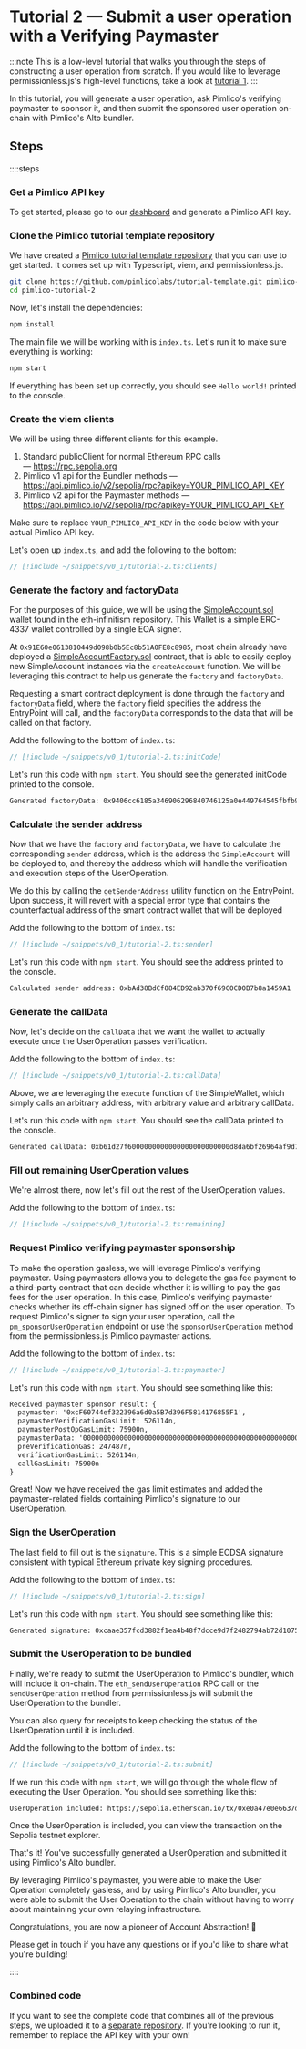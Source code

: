 
<VersionWarning version="0.1" />

# Tutorial 2 — Submit a user operation with a Verifying Paymaster

:::note
This is a low-level tutorial that walks you through the steps of constructing a user operation from scratch. If you would like to leverage permissionless.js's high-level functions, take a look at [tutorial 1](/permissionless/core/tutorial/tutorial-1).
:::

In this tutorial, you will generate a user operation, ask Pimlico's verifying paymaster to sponsor it, and then submit the sponsored user operation on-chain with Pimlico's Alto bundler.

## Steps

::::steps

### Get a Pimlico API key

To get started, please go to our [dashboard](https://dashboard.pimlico.io) and generate a Pimlico API key.

### Clone the Pimlico tutorial template repository

We have created a [Pimlico tutorial template repository](https://github.com/pimlicolabs/tutorial-template) that you can use to get started. It comes set up with Typescript, viem, and permissionless.js.

```bash
git clone https://github.com/pimlicolabs/tutorial-template.git pimlico-tutorial-2
cd pimlico-tutorial-2
```

Now, let's install the dependencies:

```bash
npm install
```

The main file we will be working with is `index.ts`. Let's run it to make sure everything is working:

```bash
npm start
```

If everything has been set up correctly, you should see `Hello world!` printed to the console.

### Create the viem clients

We will be using three different clients for this example.
1. Standard publicClient for normal Ethereum RPC calls — https://rpc.sepolia.org
2. Pimlico v1 api for the Bundler methods — https://api.pimlico.io/v2/sepolia/rpc?apikey=YOUR_PIMLICO_API_KEY
3. Pimlico v2 api for the Paymaster methods — https://api.pimlico.io/v2/sepolia/rpc?apikey=YOUR_PIMLICO_API_KEY

Make sure to replace `YOUR_PIMLICO_API_KEY` in the code below with your actual Pimlico API key.

Let's open up `index.ts`, and add the following to the bottom:

```ts
// [!include ~/snippets/v0_1/tutorial-2.ts:clients]
```

### Generate the factory and factoryData

For the purposes of this guide, we will be using the [SimpleAccount.sol](https://github.com/eth-infinitism/account-abstraction/blob/develop/contracts/samples/SimpleAccount.sol) wallet found in the eth-infinitism repository. This Wallet is a simple ERC-4337 wallet controlled by a single EOA signer.

At `0x91E60e0613810449d098b0b5Ec8b51A0FE8c8985`, most chain already have deployed a [SimpleAccountFactory.sol](https://github.com/eth-infinitism/account-abstraction/blob/develop/contracts/samples/SimpleAccountFactory.sol) contract, that is able to easily deploy new SimpleAccount instances via the `createAccount` function. We will be leveraging this contract to help us generate the `factory` and `factoryData`.

Requesting a smart contract deployment is done through the `factory` and `factoryData` field, where the `factory` field specifies the address the EntryPoint will call, and the `factoryData` corresponds to the data that will be called on that factory.

Add the following to the bottom of `index.ts`:

```ts
// [!include ~/snippets/v0_1/tutorial-2.ts:initCode]
```

Let's run this code with `npm start`. You should see the generated initCode printed to the console.

```txt
Generated factoryData: 0x9406cc6185a346906296840746125a0e449764545fbfb9cf000000000000000000000000508a7005f997a21cd662d6fb41ad69f945c129c10000000000000000000000000000000000000000000000000000000000000000
```

### Calculate the sender address

Now that we have the `factory` and `factoryData`, we have to calculate the corresponding `sender` address, which is the address the `SimpleAccount` will be deployed to, and thereby the address which will handle the verification and execution steps of the UserOperation.

We do this by calling the `getSenderAddress` utility function on the EntryPoint. Upon success, it will revert with a special error type that contains the counterfactual address of the smart contract wallet that will be deployed

Add the following to the bottom of `index.ts`:

```typescript
// [!include ~/snippets/v0_1/tutorial-2.ts:sender]
```

Let's run this code with `npm start`. You should see the address printed to the console.

```txt
Calculated sender address: 0xbAd38BdCf884ED92ab370f69C0CD0B7b8a1459A1
```

### Generate the callData

Now, let's decide on the `callData` that we want the wallet to actually execute once the UserOperation passes verification.

Add the following to the bottom of `index.ts`:

```typescript
// [!include ~/snippets/v0_1/tutorial-2.ts:callData]
```

Above, we are leveraging the `execute` function of the SimpleWallet, which simply calls an arbitrary address, with arbitrary value and arbitrary callData.

Let's run this code with `npm start`. You should see the callData printed to the console.

```txt
Generated callData: 0xb61d27f6000000000000000000000000d8da6bf26964af9d7eed9e03e53415d37aa9604500000000000000000000000000000000000000000000000000000000000000000000000000000000000000000000000000000000000000000000000000000060000000000000000000000000000000000000000000000000000000000000000568656c6c6f000000000000000000000000000000000000000000000000000000
```

### Fill out remaining UserOperation values

We're almost there, now let's fill out the rest of the UserOperation values.

Add the following to the bottom of `index.ts`:

```typescript
// [!include ~/snippets/v0_1/tutorial-2.ts:remaining]
```

### Request Pimlico verifying paymaster sponsorship

To make the operation gasless, we will leverage Pimlico's verifying paymaster. Using paymasters allows you to delegate the gas fee payment to a third-party contract that can decide whether it is willing to pay the gas fees for the user operation. In this case, Pimlico's verifying paymaster checks whether its off-chain signer has signed off on the user operation. To request Pimlico's signer to sign your user operation, call the `pm_sponsorUserOperation` endpoint or use the `sponsorUserOperation` method from the permissionless.js Pimlico paymaster actions.

Add the following to the bottom of `index.ts`:

```typescript
// [!include ~/snippets/v0_1/tutorial-2.ts:paymaster]
```

Let's run this code with `npm start`. You should see something like this:

```txt
Received paymaster sponsor result: {
  paymaster: '0xcF60744ef322396a6d0a5B7d396F5814176855F1',
  paymasterVerificationGasLimit: 526114n,
  paymasterPostOpGasLimit: 75900n,
  paymasterData: '000000000000000000000000000000000000000000000000000000006518a0c100000000000000000000000000000000000000000000000000000000000000003251910f0e14691ca19a8e2cca216ce77a1ce8d002e975e113cfbc36d8e489a550dbb24ff485ee61c1b91cf8e20261d307ef79f22cf9359fba3271f721dade4d1b',
  preVerificationGas: 247487n,
  verificationGasLimit: 526114n,
  callGasLimit: 75900n
}
```

Great! Now we have received the gas limit estimates and added the paymaster-related fields containing Pimlico's signature to our UserOperation.

### Sign the UserOperation

The last field to fill out is the `signature`. This is a simple ECDSA signature consistent with typical Ethereum private key signing procedures.

Add the following to the bottom of `index.ts`:

```typescript
// [!include ~/snippets/v0_1/tutorial-2.ts:sign]
```

Let's run this code with `npm start`. You should see something like this:

```txt
Generated signature: 0xcaae357fcd3882f1ea4b48f7dcce9d7f2482794ab72d1075ce5d7fcef4c5ec03265fe03e5fd7f8af65a4cd05b7e01300f3938f7e245dc8038748ddef93d5f4061c
```

### Submit the UserOperation to be bundled

Finally, we're ready to submit the UserOperation to Pimlico's bundler, which will include it on-chain. The `eth_sendUserOperation` RPC call or the `sendUserOperation` method from permissionless.js will submit the UserOperation to the bundler.

You can also query for receipts to keep checking the status of the UserOperation until it is included.

Add the following to the bottom of `index.ts`:

```typescript
// [!include ~/snippets/v0_1/tutorial-2.ts:submit]
```

If we run this code with `npm start`, we will go through the whole flow of executing the User Operation. You should see something like this:

```txt
UserOperation included: https://sepolia.etherscan.io/tx/0xe0a47e0e6637d0d4062cda3683afe2f5809bf545b917888277905de38f08e188
```

Once the UserOperation is included, you can view the transaction on the Sepolia testnet explorer.

That's it! You've successfully generated a UserOperation and submitted it using Pimlico's Alto bundler.

By leveraging Pimlico's paymaster, you were able to make the User Operation completely gasless, and by using Pimlico's Alto bundler, you were able to submit the User Operation to the chain without having to worry about maintaining your own relaying infrastructure.

Congratulations, you are now a pioneer of Account Abstraction! 🎉

Please get in touch if you have any questions or if you'd like to share what you're building!

::::

### Combined code

If you want to see the complete code that combines all of the previous steps, we uploaded it to a [separate repository](https://github.com/pimlicolabs/tutorials). If you're looking to run it, remember to replace the API key with your own!
